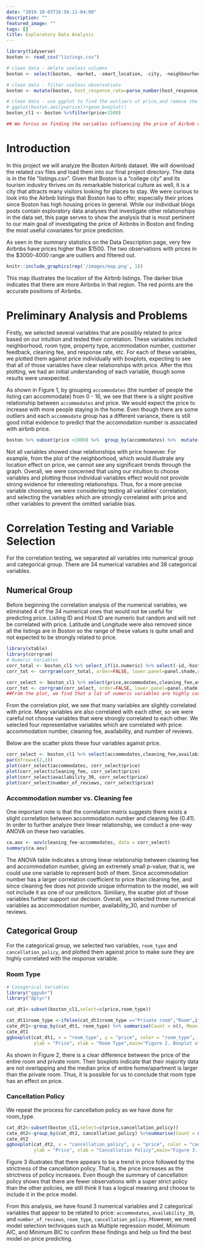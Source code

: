 ```yaml
---
date: "2019-10-03T16:56:11-04:00"
description: ""
featured_image: ""
tags: []
title: Exploratory Data Analysis
---
```


```r
library(tidyverse)
boston <- read_csv("listings.csv")

# clean data - delete useless columns
boston <- select(boston, -market, -smart_location, -city, -neighbourhood, -license, -requires_license, -jurisdiction_names, -neighbourhood_group_cleansed, -listing_url, -medium_url, -host_url, -scrape_id, -last_scraped, -experiences_offered, -thumbnail_url, -picture_url, -xl_picture_url, -host_name, -state, -country, -country_code, -host_listings_count, -has_availability)

# clean data - filter useless observations
boston <- mutate(boston, host_response_rate=parse_number(host_response_rate), host_acceptance_rate=parse_number(host_acceptance_rate), zipcode=substr(zipcode, 1, 5), price=parse_number(price), weekly_price=parse_number(weekly_price),monthly_price=parse_number(monthly_price),security_deposit=parse_number(replace_na(security_deposit, 0)), cleaning_fee=parse_number(replace_na(cleaning_fee, 0)))

# clean data - use ggplot to find the outliers of price,and remove the outliers.
# ggplot(boston,aes(y=price))+geom_boxplot()
boston_cl1 <- boston %>%filter(price<1500)

## We forcus on finding the variables influencing the price of Airbnb under 1500 dollars.
```

# Introduction

In this project we will analyze the Boston Airbnb dataset. We will download the related csv files and load them into our final project directory. The data is in the file “listings.csv”. Given that Boston is a “college city” and its tourism industry thrives on its remarkable historical culture as well, it is a city that attracts many visitors looking for places to stay. We were curious to look into the Airbnb listings that Boston has to offer, especially their prices since Boston has high housing prices in general. While our individual blogs posts contain exploratory data analyses that investigate other relationships in the data set, this page serves to show the analysis that is most pertinent to our main goal of investigating the price of Airbnbs in Boston and finding the most useful covariates for price prediction.

As seen in the summary statistics on the Data Description page, very few Airbnbs have prices higher than $1500. The two observations with prices in the $3000-4000 range are outliers and filtered out.

```r
knitr::include_graphics(rep('/images/map.png', 1))
```
This map illustrates the location of the Airbnb listings. The darker blue indicates that there are more Airbnbs in that region. The red points are the accurate positions of Airbnbs.

# Preliminary Analysis and Problems

Firstly, we selected several variables that are possibly related to price based on our intuition and tested their correlation. These variables included neighborhood, room type, property type, accmmodation number, customer feedback, cleaning fee, and response rate, etc. For each of these variables, we plotted them against price individually with boxplots, expecting to see that all of those variables have clear relationships with price. After the this plotting, we had an initial understanding of each variable, though some results were unexpected.

As shown in Figure 1, by grouping `accommodates` (the number of people the listing can accommodate) from 0 - 16, we see that there is a slight positive relationship between `accommodates` and price. We would expect the price to increase with more people staying in the home. Even though there are some outliers and each `accommodate` group has a different variance, there is still good initial evidence to predict that the accomodation number is associated with airbnb price.

```r
boston %>% subset(price <1000) %>%  group_by(accommodates) %>%  mutate(n = n()) %>%  ggplot(aes(group = accommodates, x = accommodates, y = price)) + geom_boxplot(aes(fill = n)) + labs (x="Accommodation number", y="Price", title = "Figure 1. Accommodation Number and Airbnb Price") 
```

Not all variables showed clear relationships with price however. For example, from the plot of the neighborhood, which would illustrate any location effect on price, we cannot see any significant trends through the graph. Overall, we were concerned that using our intuition to choose variables and plotting those individual variables effect would not provide strong evidence for interesting relationships. Thus, for a more precise variable choosing, we were considering testing all variables’ correlation, and selecting the variables which are strongly correlated with price and other variables to prevent the omitted variable bias.

# Correlation Testing and Variable Selection

For the correlation testing, we separated all variables into numerical group and categorical group. There are 34 numerical variables and 38 categorical variables.

## Numerical Group

Before beginning the correlation analysis of the numerical variables, we eliminated 4 of the 34 numerical ones that would not be useful for predicting price. Listing ID and Host ID are numeric but random and will not be correlated with price. Latitude and Longitude were also removed since all the listings are in Boston so the range of these values is quite small and not expected to be strongly related to price.	

```r
library(xtable)
library(corrgram)
# Numeric Variables
corr_total <- boston_cl1 %>% select_if(is.numeric) %>% select(-id,-host_id,-latitude,-longitude)
corr_tot <- corrgram(corr_total, order=FALSE, lower.panel=panel.shade,upper.panel=panel.cor)

corr_select <- boston_cl1 %>% select(price,accommodates,cleaning_fee,availability_30,number_of_reviews)
corr_tot <- corrgram(corr_select, order=FALSE, lower.panel=panel.shade,upper.panel=panel.cor)
##From the plot, we find that a lot of numeric variables are highly correlated.
```

From the correlation plot, we see that many variables are slightly correlated with price. Many variables are also correlated with each other, so we were careful not choose variables that were strongly correlated to each other. We selected four representative variables which are correlated with price: accommodation number, cleaning fee, availability, and number of reviews. 

Below are the scatter plots these four variables against price. 
```r
corr_select <- boston_cl1 %>% select(accommodates,cleaning_fee,availability_30,number_of_reviews,price)
par(mfrow=c(2,3))
plot(corr_select$accommodates, corr_select$price)
plot(corr_select$cleaning_fee, corr_select$price)
plot(corr_select$availability_30, corr_select$price)
plot(corr_select$number_of_reviews, corr_select$price)
```

### Accommodation number vs. Cleaning fee
One important note is that the correlation matrix suggests there exists a slight correlation between accommodation number and cleaning fee (0.41). In order to further analyze their linear relationship, we conduct a one-way ANOVA on these two variables.

```r
ca.aov <- aov(cleaning_fee~accommodates, data = corr_select)
summary(ca.aov)
```

The ANOVA table indicates a strong linear relationship between cleaning fee and accommodation number, giving an extremely small p-value; that is, we could use one variable to represent both of them. Since accommodation number has a larger correlation coefficient to price than cleaning fee, and since cleaning fee does not provide unique information to the model, we will not include it as one of our predictors. Similiary, the scatter plot of those variables further support our decison. Overall, we selected three numerical variables as accommodation number, availability_30, and number of reviews.

## Categorical Group

For the categorical group, we selected two variables, `room_type` and `cancellation_policy`, and plotted them against price to make sure they are highly correlated with the response variable. 

### Room Type

```r
# Categorical Variables
library("ggpubr")
library("dplyr")

cat_dt1<-subset(boston_cl1,select=c(price,room_type))

cat_dt1$room_type <-ifelse(cat_dt1$room_type =="Private room","Room",ifelse(cat_dt1$room_type =="Shared room","Room","Entire home/apt"))
cate_dt1<-group_by(cat_dt1, room_type) %>% summarise(Count = n(), Mean = mean(price, na.rm = TRUE),SD = sd(price, na.rm = TRUE))
cate_dt1
ggboxplot(cat_dt1, x = "room_type", y = "price", color = "room_type",
          ylab = "Price", xlab = "Room Type",main="Figure 2. Boxplot of Price by Room Type")
```

As shown in Figure 2, there is a clear difference between the price of the entire room and private room. Their boxplots indicate that their majority data are not overlapping and the median price of entire home/apartment is larger than the private room. Thus, it is possible for us to conclude that room type has an effect on price. 

### Cancellation Policy

We repeat the process for cancellation policy as we have done for room_type.

```r
cat_dt2<-subset(boston_cl1,select=c(price,cancellation_policy))
cate_dt2<-group_by(cat_dt2, cancellation_policy) %>%summarise(Count = n(), Mean = mean(price, na.rm = TRUE),SD = sd(price, na.rm = TRUE))
cate_dt2
ggboxplot(cat_dt2, x = "cancellation_policy", y = "price", color = "cancellation_policy",order = c("flexible","moderate","strict","super_strict_30"),
          ylab = "Price", xlab = "Cancellation Policy",main="Figure 3. Boxplot of Price by Cancellation Policy")
```

Figure 3 illustrates that there appears to be a trend in price followed by the strictness of the cancellation policy. That is, the price increases as the strictness of policy increases. Even though the summary of cancellation policy shows that there are fewer observations with a super strict policy than the other policies, we still think it has a logical meaning and choose to include it in the price model.

From this analysis, we have found 3 numerical variables and 2 categorical variables that appear to be related to price: `accommodates`, `availability_30`, and `number_of_reviews`, `room_type`, `cancellation_policy`. However, we need model selection techniques such as Multiple regression model, Minimum AIC, and Minimum BIC to confirm these findings and help us find the best model on price predicting.
